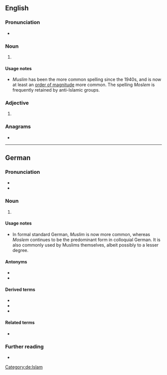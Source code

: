 {{also|moslem}}
==English==

===Pronunciation===
* {{IPA|/ˈmɒzləm/|/ˈmɒsləm/|lang=en}}

===Noun===
{{en-noun}}

# {{lb|en|dated}} {{alternative spelling of|Muslim|lang=en}}

====Usage notes====
* ''Muslim'' has been the more common spelling since the 1940s, and is now at least an [[order of magnitude]] more common.<!--ngrams--> The spelling ''Moslem'' is frequently retained by anti-Islamic groups.

===Adjective===
{{en-adj|-}}

# {{lb|en|dated}} {{alternative spelling of|Muslim|lang=en}}

===Anagrams===
* {{anagrams|en|mmoles}}

----

==German==

===Pronunciation===
* {{IPA|/ˈmɔslɛm/|lang=de}}
* {{hyphenation|Mos|lem|lang=de}}

===Noun===
{{de-noun|m|Moslems|Moslems|pl2=Mosleme|f=Moslemin}}

# {{alternative form of|Muslim|lang=de}}

====Usage notes====
* In formal standard German, ''Muslim'' is now more common, whereas ''Moslem'' continues to be the predominant form in colloquial German. It is also commonly used by Muslims themselves, albeit possibly to a lesser degree.

====Antonyms====
* {{l|de|Nichtmoslem}}
* {{l|de|Kafir}}

====Derived terms====
* {{l|de|Moslemin}}
* {{l|de|moslemisch}}
* {{l|de|Kulturmoslem}}

====Related terms====
* {{l|de|Moslemismus}}

===Further reading===
* {{R:Duden}}

[[Category:de:Islam]]